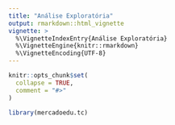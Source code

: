 ```yaml
---
title: "Análise Exploratória"
output: rmarkdown::html_vignette
vignette: >
  %\VignetteIndexEntry{Análise Exploratória}
  %\VignetteEngine{knitr::rmarkdown}
  %\VignetteEncoding{UTF-8}
---
```


```r
knitr::opts_chunk$set(
  collapse = TRUE,
  comment = "#>"
)
```

```r
library(mercadoedu.tc)
```
